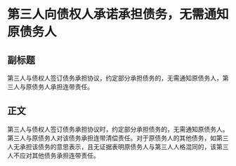 # 第三人向债权人承诺承担债务，无需通知原债务人
## 副标题
第三人与债权人签订债务承担协议，约定部分承担债务的，无需通知原债务人，第三人与原债务人承担连带责任。
## 正文
第三人与债权人签订债务承担协议时，约定部分承担债务的，无需通知原债务人。第三人与原债务人对该债务承担连带清偿责任。对于原债务人的其他债务，如第三人无承担该债务的意思表示，且无证据表明原债务人与第三人人格混同的，该第三人不应对其他债务承担连带责任。